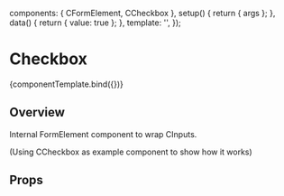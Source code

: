 
<Meta title="Components/Low level/FormElement" component={CFormElement} />

<!--- Component template -->

  components: { CFormElement, CCheckbox },
  setup() {
    return { args };
  },
  data() {
    return { value: true };
  },
  template:
    '<CFormElement v-bind="args"><CCheckbox v-bind="args" v-model="value"></CCheckbox></CFormElement>',
});

<!--- Component documentation -->

# Checkbox

<Canvas withSource="open">
  <Story
    name="Overview"
    args={{
      id: 'formelement',
      size: 'md',
      label: 'Form Element',
    }}
  >
    {componentTemplate.bind({})}
  </Story>
</Canvas>

## Overview

Internal FormElement component to wrap CInputs.

(Using CCheckbox as example component to show how it works)

## Props

<ArgsTable story="Overview" />
